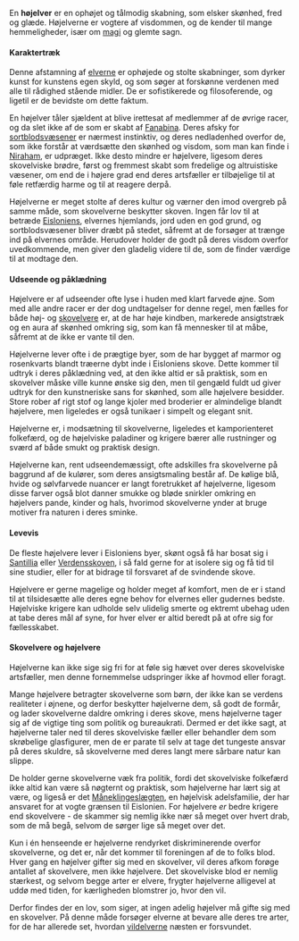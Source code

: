 {{title:Højelver}}
{{author:Laura Holmegaard}}
{{timestamp:2009-10-02T18:31:32Z}}
{{copyright:Højelver}}
En '''højelver''' er en ophøjet og tålmodig skabning, som elsker skønhed, fred og glæde. Højelverne er vogtere af visdommen, og de kender til mange hemmeligheder, især om [[magi]] og glemte sagn.


====Karaktertræk====
Denne afstamning af [[elver|elverne]] er ophøjede og stolte skabninger, som dyrker kunst for kunstens egen skyld, og som søger at forskønne verdenen med alle til rådighed stående midler. De er sofistikerede og filosoferende, og ligetil er de bevidste om dette faktum.

En højelver tåler sjældent at blive irettesat af medlemmer af de øvrige racer, og da slet ikke af de som er skabt af [[Fanabina]]. Deres afsky for [[sortblodsvæsener]] er nærmest instinktiv, og deres nedladenhed overfor de, som ikke forstår at værdsætte den skønhed og visdom, som man kan finde i [[Niraham]], er udpræget. Ikke desto mindre er højelvere, ligesom deres skovelviske brødre, først og fremmest skabt som fredelige og altruistiske væsener, om end de i højere grad end deres artsfæller er tilbøjelige til at føle retfærdig harme og til at reagere derpå.

Højelverne er meget stolte af deres kultur og værner den imod overgreb på samme måde, som skovelverne beskytter skoven. Ingen får lov til at betræde [[Eislonien|Eisloniens]], elvernes hjemlands, jord uden en god grund, og sortblodsvæsener bliver dræbt på stedet, såfremt at de forsøger at trænge ind på elvernes område. Herudover holder de godt på deres visdom overfor uvedkommende, men giver den gladelig videre til de, som de finder værdige til at modtage den.


====Udseende og påklædning====
Højelvere er af udseender ofte lyse i huden med klart farvede øjne. Som med alle andre racer er der dog undtagelser for denne regel, men fælles for både høj- og [[skovelver|skovelvere]] er, at de har høje kindben, markerede ansigtstræk og en aura af skønhed omkring sig, som kan få mennesker til at måbe, såfremt at de ikke er vante til den.

Højelverne lever ofte i de prægtige byer, som de har bygget af marmor og rosenkvarts blandt træerne dybt inde i Eisloniens skove. Dette kommer til udtryk i deres påklædning ved, at den ikke altid er så praktisk, som en skovelver måske ville kunne ønske sig den, men til gengæld fuldt ud giver udtryk for den kunstneriske sans for skønhed, som alle højelvere besidder. Store rober af rigt stof og lange kjoler med broderier er almindelige blandt højelvere, men ligeledes er også tunikaer i simpelt og elegant snit.

Højelverne er, i modsætning til skovelverne, ligeledes et kamporienteret folkefærd, og de højelviske paladiner og krigere bærer alle rustninger og sværd af både smukt og praktisk design.

Højelverne kan, rent udseendemæssigt, ofte adskilles fra skovelverne på baggrund af de kulører, som deres ansigtsmaling består af. De kølige blå, hvide og sølvfarvede nuancer er langt foretrukket af højelverne, ligesom disse farver også blot danner smukke og bløde snirkler omkring en højelvers pande, kinder og hals, hvorimod skovelverne ynder at bruge motiver fra naturen i deres sminke.


====Levevis====
De fleste højelvere lever i Eisloniens byer, skønt også få har bosat sig i [[Santillia]] eller [[Verdensskoven]], i så fald gerne for at isolere sig og få tid til sine studier, eller for at bidrage til forsvaret af de svindende skove.

Højelvere er gerne magelige og holder meget af komfort, men de er i stand til at tilsidesætte alle deres egne behov for elvernes eller gudernes bedste. Højelviske krigere kan udholde selv ulidelig smerte og ektremt ubehag uden at tabe deres mål af syne, for hver elver er altid beredt på at ofre sig for fællesskabet.


====Skovelvere og højelvere====
Højelverne kan ikke sige sig fri for at føle sig hævet over deres skovelviske artsfæller, men denne fornemmelse udspringer ikke af hovmod eller foragt.

Mange højelvere betragter skovelverne som børn, der ikke kan se verdens realiteter i øjnene, og derfor beskytter højelverne dem, så godt de formår, og lader skovelverne daldre omkring i deres skove, mens højelverne tager sig af de vigtige ting som politik og bureaukrati.
Dermed er det ikke sagt, at højelverne taler ned til deres skovelviske fæller eller behandler dem som skrøbelige glasfigurer, men de er parate til selv at tage det tungeste ansvar på deres skuldre, så skovelverne med deres langt mere sårbare natur kan slippe.

De holder gerne skovelverne væk fra politik, fordi det skovelviske folkefærd ikke altid kan være så nøgternt og praktisk, som højelverne har lært sig at være, og ligeså er det [[Måneklinge]]slægten, en højelvisk adelsfamilie, der har ansvaret for at vogte grænsen til Eislonien. For højelvere ''er'' bedre krigere end skovelvere - de skammer sig nemlig ikke nær så meget over hvert drab, som de må begå, selvom de sørger lige så meget over det.

Kun i én henseende er højelverne rendyrket diskriminerende overfor skovelverne, og det er, når det kommer til foreningen af de to folks blod. Hver gang en højelver gifter sig med en skovelver, vil deres afkom forøge antallet af skovelvere, men ikke højelvere. Det skovelviske blod er nemlig stærkest, og selvom begge arter er elvere, frygter højelverne alligevel at uddø med tiden, for kærligheden blomstrer jo, hvor den vil.

Derfor findes der en lov, som siger, at ingen adelig højelver må gifte sig med en skovelver. På denne måde forsøger elverne at bevare alle deres tre arter, for de har allerede set, hvordan [[vildelver|vildelverne]] næsten er forsvundet.